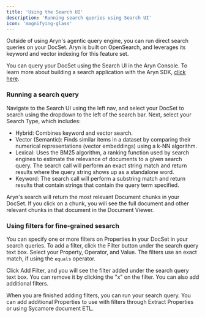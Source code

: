 ```yaml
---
title: 'Using the Search UI'
description: 'Running search queries using Search UI'
icon: 'magnifying-glass'
---
```


Outside of using Aryn's agentic query engine, you can run direct search queries on your DocSet. Aryn is built on OpenSearch, and leverages its keyword and vector indexing for this feature set. 

You can query your DocSet using the Search UI in the Aryn Console. To learn more about building a search application with the Aryn SDK, [click here](aryn-platform/querying-data/search/integrating_search_using_SDK).


### Running a search query

Navigate to the Search UI using the left nav, and select your DocSet to search using the dropdown to the left of the search bar. Next, select your Search Type, which includes:


* Hybrid: Combines keyword and vector search.
* Vector (Semantic): Finds similar items in a dataset by comparing their numerical representations (vector embeddings) using a k-NN algorithm.
* Lexical: Uses the BM25 algorithm, a ranking function used by search engines to estimate the relevance of documents to a given search query. The search call will perform an exact string match and return results where the query string shows up as a standalone word.
* Keyword: The search call will perform a substring match and return results that contain strings that contain the query term specified.

Aryn's search will return the most relevant Document chunks in your DocSet. If you click on a chunk, you will see the full document and other relevant chunks in that document in the Document Viewer.


### Using filters for fine-grained sesarch

You can specify one or more filters on Properties in your DocSet in your search queries. To add a filter, click the Filter button under the search query text box. Select your Property, Operator, and Value. The filters use an exact match, if using the ```equals``` operator.

Click Add Filter, and you will see the filter added under the search query text box. You can remove it by clicking the "x" on the filter. You can also add additional filters.

When you are finished adding filters, you can run your search query. You can add additional Properties to use with filters through Extract Properties or using Sycamore document ETL.